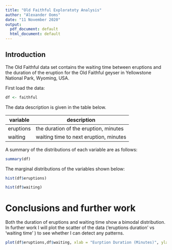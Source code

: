 ```yaml
---
title: "Old Faithful Exploratoty Analysis"
author: "Alexander Ooms"
date: "11 November 2020"
output:
  pdf_document: default
  html_document: default
---
```



## Introduction

The Old Faithful data set contains the waiting time between eruptions and the duration of the eruption for the Old Faithful geyser in Yellowstone National Park, Wyoming, USA.

First load the data:

```r
df <- faithful
```

The data description is given in the table below.

| variable | description | 
| - | - |
| eruptions | the duration of the eruption, minutes |
| waiting | waiting time to next eruption, minutes | 

A summary of the distributions of each variable are as follows:

```r
summary(df)
```

The marginal distributions of the variables shown below:

```r
hist(df$eruptions)
```

```r
hist(df$waiting)
```

# Conclusions and further work

Both the duration of eruptions and waiting time show a bimodal distribution. In further work I will plot the scatter of the data (‘eruptions duration’ vs ‘waiting time’ ) to see whether I can detect any patterns.

```r
plot(df$eruptions,df$waiting, xlab = "Eurption Duration (Minutes)", ylab = "Waiting Time (Minutes)")
```

